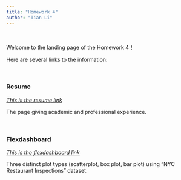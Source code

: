 ```yaml
---
title: "Homework 4"
author: "Tian Li"
---
```

&nbsp;

Welcome to the landing page of the Homework 4！

Here are several links to the information:  

&nbsp;

### Resume

*[This is the resume link](resume.html)*

The page giving academic and professional experience.

&nbsp;

### Flexdashboard

*[This is the flexdashboard link](plotly.html) *

Three distinct plot types (scatterplot, box plot, bar plot) using "NYC Restaurant Inspections" dataset.